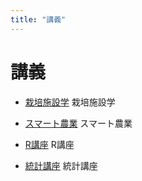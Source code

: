 ```yaml
---
title: "講義"
---
```


# 講義

- [栽培施設学](facility/index.qmd)
  栽培施設学

- [スマート農業](smart-ag/index.qmd)
  スマート農業

- [R講座](r-course/index.qmd)
  R講座

- [統計講座](stats/index.qmd)
  統計講座